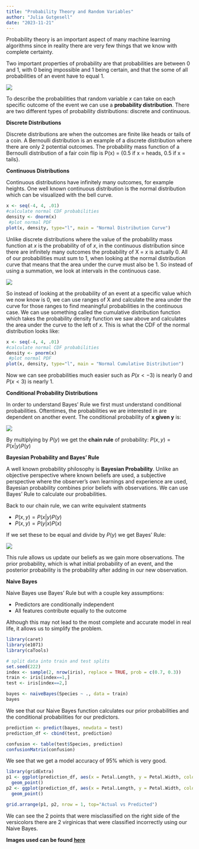 ```yaml
---
title: "Probability Theory and Random Variables"
author: "Julia Gutgesell"
date: "2023-11-21"
---
```


Probability theory is an important aspect of many machine learning algorithms since in reality there are very few things that we know with complete certainty.

Two important properties of probability are that probabilities are between 0 and 1, with 0 being impossible and 1 being certain, and that the some of all probabilities of an event have to equal 1.

![](axioms.png)

To describe the probabilities that random variable $x$ can take on each specific outcome of the event we can use a **probability distribution**. There are two different types of probability distributions: discrete and continuous.

**Discrete Distributions**

Discrete distributions are when the outcomes are finite like heads or tails of a coin. A Bernoulli distribution is an example of a discrete distribution where there are only 2 potential outcomes. The probability mass function of a Bernoulli distribution of a fair coin flip is P(x) = {0.5 if x = heads, 0.5 if x = tails}.

**Continuous Distributions**

Continuous distributions have infinitely many outcomes, for example heights. One well known continuous distribution is the normal distribution which can be visualized with the bell curve.

```r
x <- seq(-4, 4, .01)
#calculate normal CDF probabilities
density <- dnorm(x)
 #plot normal PDF
plot(x, density, type="l", main = "Normal Distribution Curve")
```

Unlike discrete distributions where the value of the probability mass function at $x$ is the probability of of $x$, in the continuous distribution since there are infinitely many outcomes the probability of X = $x$ is actually 0. All of our probabilities must sum to 1, when looking at the normal distribution curve that means that the area under the curve must also be 1. So instead of using a summation, we look at intervals in the continuous case.

![](integral.png)

So instead of looking at the probability of an event at a specific value which we now know is 0, we can use ranges of X and calculate the area under the curve for those ranges to find meaningful probabilities in the continuous case. We can use something called the cumulative distribution function which takes the probability density function we saw above and calculates the area under the curve to the left of $x$. This is what the CDF of the normal distribution looks like:

```r
x <- seq(-4, 4, .01)
#calculate normal CDF probabilities
density <- pnorm(x)
 #plot normal PDF
plot(x, density, type="l", main = "Normal Cumulative Distribution")
```

Now we can see probabilities much easier such as $P(x < -3)$ is nearly 0 and $P(x < 3)$ is nearly 1.

**Conditional Probability Distributions**

In order to understand Bayes' Rule we first must understand conditional probabilities. Oftentimes, the probabilities we are interested in are dependent on another event. The conditional probability of **x given y** is:

![](conditional.png)

By multiplying by $P(y)$ we get the **chain rule** of probability: $P(x,y) = P(x|y) P(y)$

**Bayesian Probability and Bayes' Rule**

A well known probability philosophy is **Bayesian Probability**. Unlike an objective perspective where known beliefs are used, a subjective perspective where the observer's own learnings and experience are used, Bayesian probability combines prior beliefs with observations. We can use Bayes' Rule to calculate our probabilities.

Back to our chain rule, we can write equivalent statments

-   $P(x,y) = P(x|y) P(y)$
-   $P(x,y) = P(y|x) P(x)$

If we set these to be equal and divide by $P(y)$ we get Bayes' Rule:

![](Bayes.png)

This rule allows us update our beliefs as we gain more observations. The prior probability, which is what initial probability of an event, and the posterior probability is the probability after adding in our new observation.

**Naive Bayes**

Naive Bayes use Bayes' Rule but with a couple key assumptions:

-   Predictors are conditionally independent
-   All features contribute equally to the outcome

Although this may not lead to the most complete and accurate model in real life, it allows us to simplify the problem.

```r
library(caret)
library(e1071)
library(caTools)
```

```r
# split data into train and test splits
set.seed(222)
index <- sample(2, nrow(iris), replace = TRUE, prob = c(0.7, 0.3))
train <- iris[index==1,]
test <- iris[index==2,]

```

```r
bayes <- naiveBayes(Species ~ ., data = train)
bayes
```

We see that our Naive Bayes function calculates our prior probabilities and the conditional probabilities for our predictors.

```r
prediction <- predict(bayes, newdata = test)
prediction_df <- cbind(test, prediction)

confusion <- table(test$Species, prediction)
confusionMatrix(confusion)
```

We see that we get a model accuracy of 95% which is very good.

```r
library(gridExtra)
p1 <- ggplot(prediction_df, aes(x = Petal.Length, y = Petal.Width, color = Species)) +
  geom_point()
p2 <- ggplot(prediction_df, aes(x = Petal.Length, y = Petal.Width, color = prediction)) +
  geom_point()

grid.arrange(p1, p2, nrow = 1, top="Actual vs Predicted")
```
We can see the 2 points that were misclassified on the right side of the versicolors there are 2 virginicas that were classified incorrectly using our Naive Bayes.


**Images used can be found [here](https://towardsdatascience.com/probability-fundamentals-of-machine-learning-part-1-a156b4703e69)**
